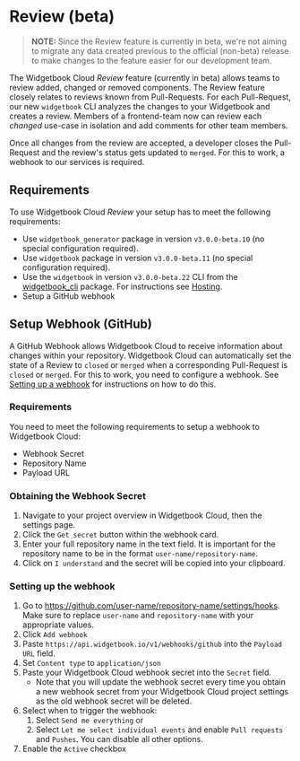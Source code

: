 # Review (beta)

> **NOTE:** Since the Review feature is currently in beta, we're not aiming to migrate any data created previous to the official (non-beta) release to make changes to the feature easier for our development team.

The Widgetbook Cloud _Review_ feature (currently in beta) allows teams to review added, changed or removed components.
The Review feature closely relates to reviews known from Pull-Requests. 
For each Pull-Request, our new `widgetbook` CLI analyzes the changes to your Widgetbook and creates a review.
Members of a frontend-team now can review each _changed_ use-case in isolation and add comments for other team members.

Once all changes from the review are accepted, a developer closes the Pull-Request and the review's status gets updated to `merged`.
For this to work, a webhook to our services is required.

## Requirements

To use Widgetbook Cloud _Review_ your setup has to meet the following requirements:
- Use `widgetbook_generator` package in version `v3.0.0-beta.10` (no special configuration required).
- Use `widgetbook` package in version `v3.0.0-beta.11` (no special configuration required).
- Use the `widgetbook` in version `v3.0.0-beta.22` CLI from the [widgetbook_cli](https://pub.dev/packages/widgetbook_cli) package. For instructions see [Hosting](/widgetbook-cloud/hosting).
- Setup a GitHub webhook

## Setup Webhook (GitHub)

A GitHub Webhook allows Widgetbook Cloud to receive information about changes within your repository.
Widgetbook Cloud can automatically set the state of a Review to `closed` or `merged` when a corresponding Pull-Request is `closed` or `merged`.
For this to work, you need to configure a webhook. 
See [Setting up a webhook](https://docs.github.com/en/developers/webhooks-and-events/webhooks/creating-webhooks#setting-up-a-webhook) for instructions on how to do this.

### Requirements

You need to meet the following requirements to setup a webhook to Widgetbook Cloud:
- Webhook Secret
- Repository Name
- Payload URL

### Obtaining the Webhook Secret

1. Navigate to your project overview in Widgetbook Cloud, then the settings page.
2. Click the `Get secret` button within the webhook card.
3. Enter your full repository name in the text field. It is important for the repository name to be in the format `user-name/repository-name`.
4. Click on `I understand` and the secret will be copied into your clipboard.

### Setting up the webhook

1. Go to https://github.com/user-name/repository-name/settings/hooks. Make sure to replace `user-name` and `repository-name` with your appropriate values.
2. Click `Add webhook`
3. Paste `https://api.widgetbook.io/v1/webhooks/github` into the `Payload URL` field.
4. Set `Content type` to `application/json`
5. Paste your Widgetbook Cloud webhook secret into the `Secret` field.
    * Note that you will update the webhook secret every time you obtain a new webhook secret from your Widgetbook Cloud project settings as the old webhook secret will be deleted.
6. Select when to trigger the webhook:
    1. Select `Send me everything` or
    2. Select `Let me select individual events` and enable `Pull requests` and `Pushes`. You can disable all other options. 
7. Enable the `Active` checkbox
